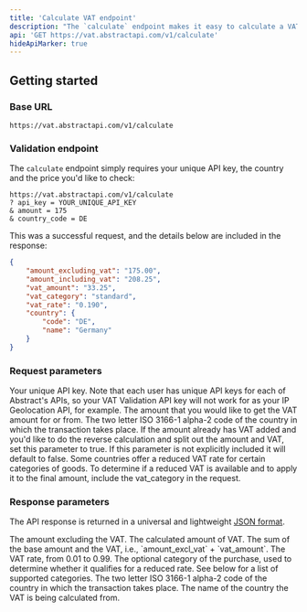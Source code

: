 ```yaml
---
title: 'Calculate VAT endpoint'
description: "The `calculate` endpoint makes it easy to calculate a VAT compliant price given a country and price, as well as optional values such as the type of goods."
api: 'GET https://vat.abstractapi.com/v1/calculate'
hideApiMarker: true
---
```


## Getting started

### Base URL

```
https://vat.abstractapi.com/v1/calculate
```

### Validation endpoint

The `calculate` endpoint simply requires your unique API key, the country and the price you'd like to check:

```
https://vat.abstractapi.com/v1/calculate
? api_key = YOUR_UNIQUE_API_KEY
& amount = 175  
& country_code = DE
```

This was a successful request, and the details below are included in the response:

<ResponseExample>

```json
{
    "amount_excluding_vat": "175.00",
    "amount_including_vat": "208.25",
    "vat_amount": "33.25",
    "vat_category": "standard",
    "vat_rate": "0.190",
    "country": {
        "code": "DE",
        "name": "Germany"
    }
}
```

</ResponseExample>

### Request parameters

<ParamField query="api_key" type="String" required>
  Your unique API key. Note that each user has unique API keys for each of Abstract's APIs, so your VAT Validation API key will not work for as your IP Geolocation API, for example.
</ParamField>

<ParamField query="amount" type="String" required>
  The amount that you would like to get the VAT amount for or from.
</ParamField>

<ParamField query="country_code" type="String" required>
  The two letter ISO 3166-1 alpha-2 code of the country in which the transaction takes place.
</ParamField>

<ParamField query="is_vat_incl" type="Boolean">
  If the amount already has VAT added and you'd like to do the reverse calculation and split out the amount and VAT, set this parameter to true. If this parameter is not explicitly included it will default to false.
</ParamField>

<ParamField query="vat_category" type="String">
  Some countries offer a reduced VAT rate for certain categories of goods. To determine if a reduced VAT is available and to apply it to the final amount, include the vat_category in the request.
</ParamField>

### Response parameters

The API response is returned in a universal and lightweight [JSON format](https://www.json.org/json-en.html).

<ResponseField name="amount_excl_vat" type="Float">
  The amount excluding the VAT.
</ResponseField>

<ResponseField name="vat_amount" type="Float">
  The calculated amount of VAT.
</ResponseField>

<ResponseField name="amount_incl_vat" type="Float">
  The sum of the base amount and the VAT, i.e., `amount_excl_vat` + `vat_amount`.
</ResponseField>

<ResponseField name="vat_rate" type="Float">
  The VAT rate, from 0.01 to 0.99.
</ResponseField>

<ResponseField name="vat_category" type="String">
  The optional category of the purchase, used to determine whether it qualifies for a reduced rate. See below for a list of supported categories.
</ResponseField>

<ResponseField name="country_code" type="String">
  The two letter ISO 3166-1 alpha-2 code of the country in which the transaction takes place.
</ResponseField>

<ResponseField name="country_name" type="String">
  The name of the country the VAT is being calculated from.
</ResponseField>